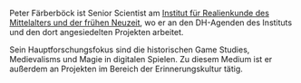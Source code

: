 Peter Färberböck ist Senior Scientist am [Institut für Realienkunde des Mittelalters und der frühen Neuzeit](https://www.imareal.sbg.ac.at/), wo er an den DH-Agenden des Instituts und den dort angesiedelten Projekten arbeitet.

Sein Hauptforschungsfokus sind die historischen Game Studies, Medievalisms und Magie in digitalen Spielen. Zu diesem Medium ist er außerdem an Projekten im Bereich der Erinnerungskultur tätig.
